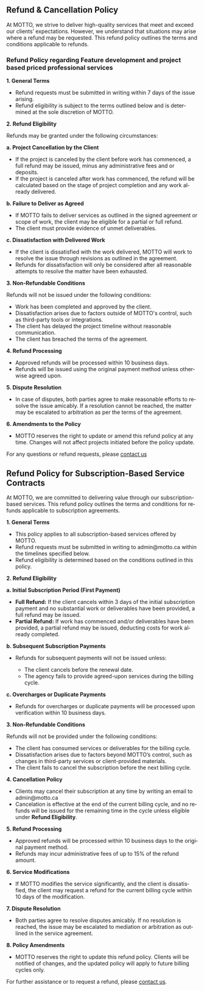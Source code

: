 ---
---

<Page title="Fulfillment Policy" lang="en">
<h2>Refund & Cancellation Policy</h2>

At MOTTO, we strive to deliver high-quality services that meet and exceed our clients’ expectations. However, we understand that situations may arise where a refund may be requested. This refund policy outlines the terms and conditions applicable to refunds.

<h3>Refund Policy regarding Feature development and project based priced professional services</h3>
<strong>1. General Terms</strong>
<ul>
    <li>Refund requests must be submitted in writing within 7 days of the issue arising.</li>
    <li>Refund eligibility is subject to the terms outlined below and is determined at the sole discretion of MOTTO.</li>
</ul>

<strong>2. Refund Eligibility</strong>
<p>Refunds may be granted under the following circumstances:</p>

<strong>a. Project Cancellation by the Client</strong>
<ul>
    <li>If the project is canceled by the client before work has commenced, a full refund may be issued, minus any administrative fees and or deposits.</li>
    <li>If the project is canceled after work has commenced, the refund will be calculated based on the stage of project completion and any work already delivered.</li>
</ul>

<strong>b. Failure to Deliver as Agreed</strong>
<ul>
    <li>If MOTTO fails to deliver services as outlined in the signed agreement or scope of work, the client may be eligible for a partial or full refund.</li>
    <li>The client must provide evidence of unmet deliverables.</li>
</ul>

<strong>c. Dissatisfaction with Delivered Work</strong>
<ul>
    <li>If the client is dissatisfied with the work delivered, MOTTO will work to resolve the issue through revisions as outlined in the agreement.</li>
    <li>Refunds for dissatisfaction will only be considered after all reasonable attempts to resolve the matter have been exhausted.</li>
</ul>

<strong>3. Non-Refundable Conditions</strong>
<p>Refunds will not be issued under the following conditions:</p>

<ul>
    <li>Work has been completed and approved by the client.</li>
    <li>Dissatisfaction arises due to factors outside of MOTTO's control, such as third-party tools or integrations.</li>
    <li>The client has delayed the project timeline without reasonable communication.</li>
    <li>The client has breached the terms of the agreement.</li>
</ul>

<strong>4. Refund Processing</strong>

<ul>
    <li>Approved refunds will be processed within 10 business days.</li>
    <li>Refunds will be issued using the original payment method unless otherwise agreed upon.</li>
</ul>

<strong>5. Dispute Resolution</strong>

<ul>
    <li>In case of disputes, both parties agree to make reasonable efforts to resolve the issue amicably. If a resolution cannot be reached, the matter may be escalated to arbitration as per the terms of the agreement.</li>
</ul>

<strong>6. Amendments to the Policy</strong>

<ul>
    <li>MOTTO reserves the right to update or amend this refund policy at any time. Changes will not affect projects initiated before the policy update.</li>
</ul>

<p>For any questions or refund requests, please <a href="/contact/">contact us</a></p>

<h2>Refund Policy for Subscription-Based Service Contracts</h2>
<p>At MOTTO, we are committed to delivering value through our subscription-based services. This refund policy outlines the terms and conditions for refunds applicable to subscription agreements.</p>

<strong>1. General Terms</strong>
<ul>
    <li>This policy applies to all subscription-based services offered by MOTTO.</li>
    <li>Refund requests must be submitted in writing to admin@motto.ca within the timelines specified below.</li>
    <li>Refund eligibility is determined based on the conditions outlined in this policy.</li>
</ul>

<strong>2. Refund Eligibility</strong>

<strong>a. Initial Subscription Period (First Payment)</strong>
<ul>
    <li><strong>Full Refund:</strong> If the client cancels within 3 days of the initial subscription payment and no substantial work or deliverables have been provided, a full refund may be issued.</li>
    <li><strong>Partial Refund:</strong> If work has commenced and/or deliverables have been provided, a partial refund may be issued, deducting costs for work already completed.</li>
</ul>

<strong>b. Subsequent Subscription Payments</strong>
<ul>
    <li>Refunds for subsequent payments will not be issued unless:</li>
    <ul>
        <li>The client cancels before the renewal date.</li>
        <li>The agency fails to provide agreed-upon services during the billing cycle.</li>
    </ul>
</ul>

<strong>c. Overcharges or Duplicate Payments</strong>
<ul>
    <li>Refunds for overcharges or duplicate payments will be processed upon verification within 10 business days.</li>
</ul>

<strong>3. Non-Refundable Conditions</strong>
<p>Refunds will not be provided under the following conditions:</p>
<ul>
    <li>The client has consumed services or deliverables for the billing cycle.</li>
    <li>Dissatisfaction arises due to factors beyond MOTTO’s control, such as changes in third-party services or client-provided materials.</li>
    <li>The client fails to cancel the subscription before the next billing cycle.</li>
</ul>

<strong>4. Cancellation Policy</strong>
<ul>
    <li>Clients may cancel their subscription at any time by writing an email to admin@motto.ca</li>
    <li>Cancelation is effective at the end of the current billing cycle, and no refunds will be issued for the remaining time in the cycle unless eligible under <strong>Refund Eligibility</strong>.</li>
</ul>

<strong>5. Refund Processing</strong>
<ul>
    <li>Approved refunds will be processed within 10 business days to the original payment method.</li>
    <li>Refunds may incur administrative fees of up to 15% of the refund amount.</li>
</ul>

<strong>6. Service Modifications</strong>
<ul>
    <li>If MOTTO modifies the service significantly, and the client is dissatisfied, the client may request a refund for the current billing cycle within 10 days of the modification.</li>
</ul>

<strong>7. Dispute Resolution</strong>
<ul>
    <li>Both parties agree to resolve disputes amicably. If no resolution is reached, the issue may be escalated to mediation or arbitration as outlined in the service agreement.</li>
</ul>

<strong>8. Policy Amendments</strong>
<ul>
    <li>MOTTO reserves the right to update this refund policy. Clients will be notified of changes, and the updated policy will apply to future billing cycles only.</li>
</ul>
<p>For further assistance or to request a refund, please <a href="/contact/">contact us</a>.</p>
</Page>